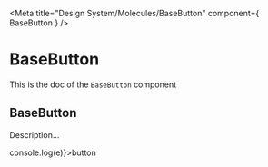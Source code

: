 <!--- BaseButton.stories.mdx --->


<Meta
  title="Design System/Molecules/BaseButton"
  component={ BaseButton }
/>

# BaseButton

This is the doc of the `BaseButton` component

## BaseButton

Description...

<Canvas>
  <Story name="base">
    <BaseButton onClick={(e) => console.log(e)}>button</BaseButton>
  </Story>
</Canvas>
